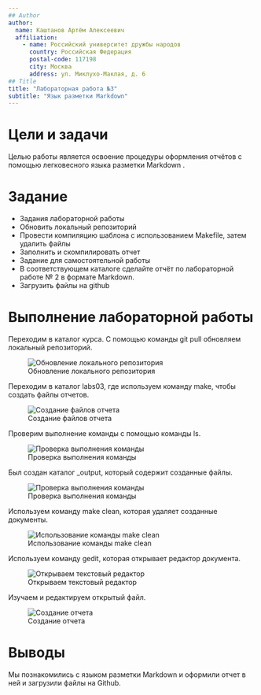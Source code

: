 ```yaml
---
## Author
author:
  name: Каштанов Артём Алексеевич
  affiliation:
    - name: Российский университет дружбы народов
      country: Российская Федерация
      postal-code: 117198
      city: Москва
      address: ул. Миклухо-Маклая, д. 6
## Title
title: "Лабораторная работа №3"
subtitle: "Язык разметки Markdown"
---
```

# Цели и задачи

Целью работы является освоение процедуры оформления отчётов с помощью легковесного языка разметки Markdown .



# Задание
  - Задания лабораторной работы
  - Обновить локальный репозиторий
  - Провести компиляцию шаблона с использованием Makefile, затем удалить файлы
  - Заполнить и скомпилировать отчет
  - Задание для самостоятельной работы
  - В соответствующем каталоге сделайте отчёт по лабораторной работе № 2 в формате Markdown.
  - Загрузить файлы на github

# Выполнение лабораторной работы

Переходим в каталог курса. С помощью команды git pull обновляем локальный репозиторий.

![Обновление локального репозитория](image/gitpull.png ){#fig:1}

Переходим в каталог labs03, где используем команду make, чтобы создать файлы отчетов.

![Создание файлов отчета](image/make.png){#fig:2}

Проверим выполнение команды с помощью команды ls.

![Проверка выполнения команды](image/ls.png){#fig:3}

Был создан каталог _output, который содержит созданные файлы.

![Проверка выполнения команды](image/proverka.png){#fig:4}

Используем команду make clean, которая удаляет созданные документы.

![Использование команды make clean](image/makeclean.png){#fig:5}

Используем команду gedit, которая открывает редактор документа.

![Открываем текстовый редактор](image/gedit.png){#fig:6}

Изучаем и редактируем открытый файл.

![Создание отчета](image/makeclean.png){#fig:7}

# Выводы

Мы познакомились с языком разметки Markdown и оформили отчет в ней и загрузили файлы на Github.
